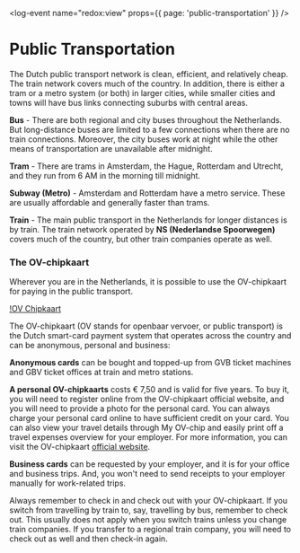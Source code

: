 <log-event name="redox:view" props={{ page: 'public-transportation' }} />

# Public Transportation

The Dutch public transport network is clean, efficient, and relatively cheap. The train network covers much of the country. In addition, there is either a tram or a metro system (or both) in larger cities, while smaller cities and towns will have bus links connecting suburbs with central areas.

**Bus** - There are both regional and city buses throughout the Netherlands. But long-distance buses are limited to a few connections when there are no train connections. Moreover, the city buses work at night while the other means of transportation are unavailable after midnight.

**Tram** - There are trams in Amsterdam, the Hague, Rotterdam and Utrecht, and they run from 6 AM in the morning till midnight.

**Subway (Metro)** - Amsterdam and Rotterdam have a metro service. These are usually affordable and generally faster than trams.

**Train** - The main public transport in the Netherlands for longer distances is by train. The train network operated by **NS (Nederlandse Spoorwegen)** covers much of the country, but other train companies operate as well.

### The OV-chipkaart
Wherever you are in the Netherlands, it is possible to use the OV-chipkaart for paying in the public transport.

[!OV Chipkaart](ov-chipkaart.jpeg)

The OV-chipkaart (OV stands for openbaar vervoer, or public transport) is the Dutch smart-card payment system that operates across the country and can be anonymous, personal and business:

**Anonymous cards** can be bought and topped-up from GVB ticket machines and GBV ticket offices at train and metro stations.

**A personal OV-chipkaarts** costs € 7,50 and is valid for five years. To buy it, you will need to register online from the OV-chipkaart official website, and you will need to provide a photo for the personal card. You can always charge your personal card online to have sufficient credit on your card. You can also view your travel details through My OV-chip and easily print off a travel expenses overview for your employer. For more information, you can visit the OV-chipkaart [official website](https://www.ov-chipkaart.nl/purchase-an-ov-chipkaart/apply-for-personal-ov-chipkaart.htm).

**Business cards** can be requested by your employer, and it is for your office and business trips. And, you won't need to send receipts to your employer manually for work-related trips.

<callout type="warning">
    Always remember to check in and check out with your OV-chipkaart. If you switch from travelling by train to, say, travelling by bus, remember to check out. This usually does not apply when you switch trains unless you change train companies. If you transfer to a regional train company, you will need to check out as well and then check-in again.
</callout>
